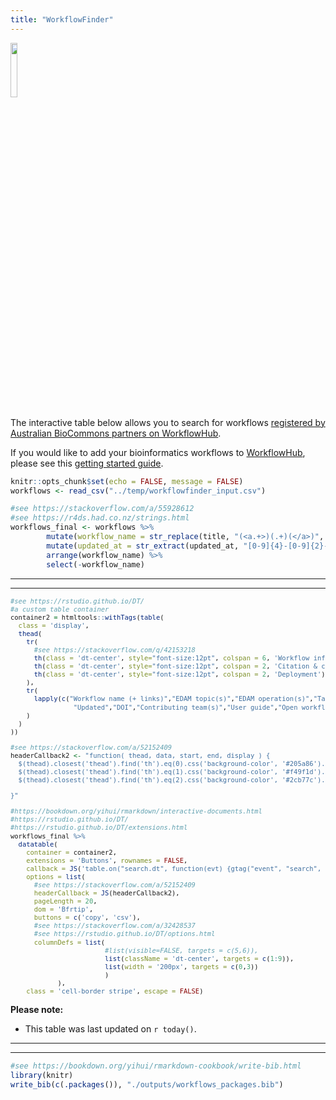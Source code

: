 ```yaml
---
title: "WorkflowFinder"
---
```


<style type="text/css">
.main-container {
  max-width: 1500px;
  margin-left: auto;
  margin-right: auto;
}
</style>

[![](./images/Australian-Biocommons-Logo-Horizontal-144dpi-Transparent.png){width=15%}](https://www.biocommons.org.au/services)

The interactive table below allows you to search for workflows [registered by Australian BioCommons partners on WorkflowHub](https://workflowhub.eu/programmes/8).

If you would like to add your bioinformatics workflows to [WorkflowHub](https://workflowhub.eu/), please see this [getting started guide](https://about.workflowhub.eu/docs/getting-started/).

```r
knitr::opts_chunk$set(echo = FALSE, message = FALSE)
workflows <- read_csv("../temp/workflowfinder_input.csv")

#see https://stackoverflow.com/a/55928612
#see https://r4ds.had.co.nz/strings.html
workflows_final <- workflows %>%
        mutate(workflow_name = str_replace(title, "(<a.+>)(.+)(</a>)", "\\2")) %>%
        mutate(updated_at = str_extract(updated_at, "[0-9]{4}-[0-9]{2}-[0-9]{2}")) %>%
        arrange(workflow_name) %>%
        select(-workflow_name)

```

---

---

<font size="2">
```r

#see https://rstudio.github.io/DT/
#a custom table container
container2 = htmltools::withTags(table(
  class = 'display',
  thead(
    tr(
      #see https://stackoverflow.com/q/42153218
      th(class = 'dt-center', style="font-size:12pt", colspan = 6, 'Workflow information'),
      th(class = 'dt-center', style="font-size:12pt", colspan = 2, 'Citation & credits'),
      th(class = 'dt-center', style="font-size:12pt", colspan = 2, 'Deployment')
    ),
    tr(
      lapply(c("Workflow name (+ links)","EDAM topic(s)","EDAM operation(s)","Tag(s)","License",
                "Updated","DOI","Contributing team(s)","User guide","Open workflow (if available)"), th, style="font-size:11pt")
    )
  )
))

#see https://stackoverflow.com/a/52152409
headerCallback2 <- "function( thead, data, start, end, display ) {
  $(thead).closest('thead').find('th').eq(0).css('background-color', '#205a86').css('color', '#ffffff');
  $(thead).closest('thead').find('th').eq(1).css('background-color', '#f49f1d').css('color', '#ffffff');
  $(thead).closest('thead').find('th').eq(2).css('background-color', '#2cb77c').css('color', '#ffffff');

}"

#https://bookdown.org/yihui/rmarkdown/interactive-documents.html
#https://rstudio.github.io/DT/
#https://rstudio.github.io/DT/extensions.html
workflows_final %>%
  datatable(
    container = container2,
    extensions = 'Buttons', rownames = FALSE,
    callback = JS('table.on("search.dt", function(evt) {gtag("event", "search", {search_term: $(evt.target).parent().find("input").val()})})'),
    options = list(
      #see https://stackoverflow.com/a/52152409
      headerCallback = JS(headerCallback2), 
      pageLength = 20,
      dom = 'Bfrtip', 
      buttons = c('copy', 'csv'),
      #see https://stackoverflow.com/a/32428537
      #see https://rstudio.github.io/DT/options.html
      columnDefs = list(
                        #list(visible=FALSE, targets = c(5,6)),
                        list(className = 'dt-center', targets = c(1:9)),
                        list(width = '200px', targets = c(0,3))
                        )
            ), 
    class = 'cell-border stripe', escape = FALSE)

```
</font>

<script>
$(document).ready(function () {
    $('body').on('click','a',function(evt){var l=$(evt.currentTarget); if (l.attr("ga-id") && l.attr("ga-product")) {gtag("event", "select_content", {content_type: l.attr("ga-product"),item_id: l.attr("ga-id")});};})
    });
</script>

**Please note:**

- This table was last updated on ```r today()```.

---

---

```r
#see https://bookdown.org/yihui/rmarkdown-cookbook/write-bib.html
library(knitr)
write_bib(c(.packages()), "./outputs/workflows_packages.bib")
```
